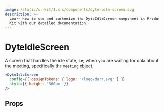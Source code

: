 ```yaml
---
image: /static/ui-kit/1.x.x/components/dyte-idle-screen.svg
description: >-
  Learn how to use and customize the DyteIdleScreen component in ProductDB's React UI
  Kit with our detailed documentation.
---
```


# DyteIdleScreen

A screen that handles the idle state,
i.e; when you are waiting for data about the meeting, specifically the `meeting` object.

```jsx live
<DyteIdleScreen
  config={{ designTokens: { logo: '/logo/dark.svg' } }}
  style={{ height: '360px' }}
/>
```

## Props

<PropsTable of="dyte-idle-screen" />

<head>
  <title>React UI Kit DyteIdleScreen</title>
</head>
